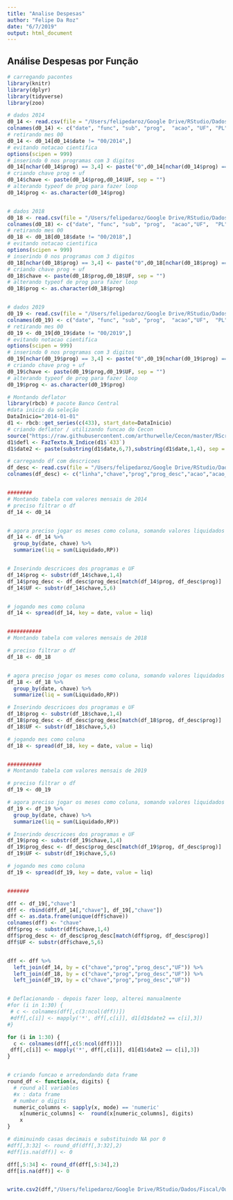 ```yaml
---
title: "Analise Despesas"
author: "Felipe Da Roz"
date: "6/7/2019"
output: html_document
---
```


## Análise Despesas por Função

```r

# carregando pacontes
library(knitr) 
library(dplyr) 
library(tidyverse)
library(zoo)

# dados 2014
d0_14 <- read.csv(file = "/Users/felipedaroz/Google Drive/RStudio/Dados/Fiscal/2014_PAC_2.csv", header = TRUE, sep = ",")
colnames(d0_14) <- c("date", "func", "sub", "prog",  "acao", "UF", "PL", "Empenhado", "Liquidado","RP")
# retirando mes 00
d0_14 <- d0_14[d0_14$date != "00/2014",]
# evitando notacao cientifica
options(scipen = 999)
# inserindo 0 nos programas com 3 digitos
d0_14[nchar(d0_14$prog) == 3,4] <- paste("0",d0_14[nchar(d0_14$prog) == 3,4], sep = "")
# criando chave prog + uf
d0_14$chave <- paste(d0_14$prog,d0_14$UF, sep = "")
# alterando typeof de prog para fazer loop
d0_14$prog <- as.character(d0_14$prog)


# dados 2018
d0_18 <- read.csv(file = "/Users/felipedaroz/Google Drive/RStudio/Dados/Fiscal/2018_PAC_2.csv", header = TRUE, sep = ",")
colnames(d0_18) <- c("date", "func", "sub", "prog",  "acao","UF",  "PL", "Empenhado", "Liquidado","RP")
# retirando mes 00
d0_18 <- d0_18[d0_18$date != "00/2018",]
# evitando notacao cientifica
options(scipen = 999)
# inserindo 0 nos programas com 3 digitos
d0_18[nchar(d0_18$prog) == 3,4] <- paste("0",d0_18[nchar(d0_18$prog) == 3,4], sep = "")
# criando chave prog + uf
d0_18$chave <- paste(d0_18$prog,d0_18$UF, sep = "")
# alterando typeof de prog para fazer loop
d0_18$prog <- as.character(d0_18$prog)


# dados 2019
d0_19 <- read.csv(file = "/Users/felipedaroz/Google Drive/RStudio/Dados/Fiscal/2019_PAC_2.csv", header = TRUE, sep = ",")
colnames(d0_19) <- c("date", "func", "sub", "prog",  "acao","UF",  "PL", "Empenhado", "Liquidado","RP")
# retirando mes 00
d0_19 <- d0_19[d0_19$date != "00/2019",]
# evitando notacao cientifica
options(scipen = 999)
# inserindo 0 nos programas com 3 digitos
d0_19[nchar(d0_19$prog) == 3,4] <- paste("0",d0_19[nchar(d0_19$prog) == 3,4], sep = "")
# criando chave prog + uf
d0_19$chave <- paste(d0_19$prog,d0_19$UF, sep = "")
# alterando typeof de prog para fazer loop
d0_19$prog <- as.character(d0_19$prog)

# Montando deflator
library(rbcb) # pacote Banco Central
#data inicio da seleção
DataInicio="2014-01-01"
d1 <- rbcb::get_series(c(433), start_date=DataInicio)
# criando deflator / utilizando funcao do Cecon
source("https://raw.githubusercontent.com/arthurwelle/Cecon/master/RScripts")
d1$defl <- FazTexto.N_Indice(d1$`433`)
d1$date2 <- paste(substring(d1$date,6,7),substring(d1$date,1,4), sep = "/")

# carregando df com descricoes
df_desc <- read.csv(file = "/Users/felipedaroz/Google Drive/RStudio/Dados/Fiscal/desc.csv", header = TRUE, sep = ",", dec = ",")
colnames(df_desc) <- c("linha","chave","prog","prog_desc","acao","acao_desc")


########
# Montando tabela com valores mensais de 2014
# preciso filtrar o df 
df_14 <- d0_14


# agora preciso jogar os meses como coluna, somando valores liquidados por programa + UF
df_14 <- df_14 %>%
  group_by(date, chave) %>%
  summarize(liq = sum(Liquidado,RP))


# Inserindo descricoes dos programas e UF
df_14$prog <- substr(df_14$chave,1,4)
df_14$prog_desc <- df_desc$prog_desc[match(df_14$prog, df_desc$prog)]
df_14$UF <- substr(df_14$chave,5,6)


# jogando mes como coluna
df_14 <- spread(df_14, key = date, value = liq)


###########
# Montando tabela com valores mensais de 2018

# preciso filtrar o df 
df_18 <- d0_18


# agora preciso jogar os meses como coluna, somando valores liquidados por programa + UF
df_18 <- df_18 %>%
  group_by(date, chave) %>%
  summarize(liq = sum(Liquidado,RP))

# Inserindo descricoes dos programas e UF
df_18$prog <- substr(df_18$chave,1,4)
df_18$prog_desc <- df_desc$prog_desc[match(df_18$prog, df_desc$prog)]
df_18$UF <- substr(df_18$chave,5,6)

# jogando mes como coluna
df_18 <- spread(df_18, key = date, value = liq)


###########
# Montando tabela com valores mensais de 2019

# preciso filtrar o df 
df_19 <- d0_19

# agora preciso jogar os meses como coluna, somando valores liquidados por acao + programa
df_19 <- df_19 %>%
  group_by(date, chave) %>%
  summarize(liq = sum(Liquidado,RP))

# Inserindo descricoes dos programas e UF
df_19$prog <- substr(df_19$chave,1,4)
df_19$prog_desc <- df_desc$prog_desc[match(df_19$prog, df_desc$prog)]
df_19$UF <- substr(df_19$chave,5,6)

# jogando mes como coluna
df_19 <- spread(df_19, key = date, value = liq)


#######

dff <- df_19[,"chave"]
dff <- rbind(dff,df_14[,"chave"], df_19[,"chave"])
dff <- as.data.frame(unique(dff$chave))
colnames(dff) <- "chave"
dff$prog <- substr(dff$chave,1,4)
dff$prog_desc <- df_desc$prog_desc[match(dff$prog, df_desc$prog)]
dff$UF <- substr(dff$chave,5,6)


dff <- dff %>%
  left_join(df_14, by = c("chave","prog","prog_desc","UF")) %>%
  left_join(df_18, by = c("chave","prog","prog_desc","UF")) %>%
  left_join(df_19, by = c("chave","prog","prog_desc","UF")) 


# Deflacionando - depois fazer loop, alterei manualmente
#for (i in 1:30) {
 # c <- colnames(dff[,c(3:ncol(dff))])
 #dff[,c[i]] <- mapply('*', dff[,c[i]], d1[d1$date2 == c[i],3])
#}

for (i in 1:30) {
  c <- colnames(dff[,c(5:ncol(dff))])
 dff[,c[i]] <- mapply('*', dff[,c[i]], d1[d1$date2 == c[i],3])
}


# criando funcao e arredondando data frame
round_df <- function(x, digits) {
  # round all variables
  #x : data frame
  # number o digits
  numeric_columns <- sapply(x, mode) == 'numeric'
    x[numeric_columns] <-  round(x[numeric_columns], digits)
    x
}

# diminuindo casas decimais e substituindo NA por 0
#dff[,3:32] <- round_df(dff[,3:32],2)
#dff[is.na(dff)] <- 0 

dff[,5:34] <- round_df(dff[,5:34],2)
dff[is.na(dff)] <- 0 


write.csv2(dff,"/Users/felipedaroz/Google Drive/RStudio/Dados/Fiscal/Output/despesas_PAC_UF.csv")


```






